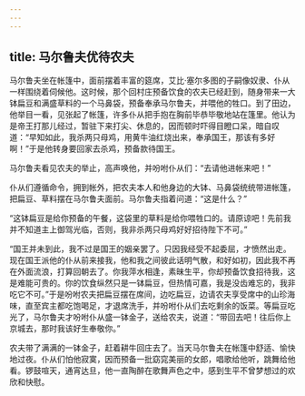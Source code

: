 ```yaml
---
---
---
```

title: 马尔鲁夫优待农夫
---




马尔鲁夫坐在帐篷中，面前摆着丰富的筵席，艾比·塞尔多图的子嗣像奴隶、仆从一样围绕着伺候他。这时候，那个回村庄预备饮食的农夫已经赶到，随身带来一大钵扁豆和满盛草料的一个马鼻袋，预备奉承马尔鲁夫，并喂他的牲口。到了田边，他举目一看，见张起了帐篷，许多仆从把手抱在胸前毕恭毕敬地站在篷里。他认为是帝王打那儿经过，暂驻下来打尖、休息的，因而顿时吓得目瞪口呆，暗自叹道：“早知如此，我杀两只母鸡，用黄牛油红烧出来，奉承国王，那该有多好啊！”于是他转身要回家去杀鸡，预备款待国王。

马尔鲁夫看见农夫的举止，高声唤他，并吩咐仆从们：“去请他进帐来吧！”

仆从们遵循命令，拥到帐外，把农夫本人和他身边的大钵、马鼻袋统统带进帐篷，把扁豆、草料摆在马尔鲁夫面前。马尔鲁夫指着问道：“这是什么？”

“这钵扁豆是给你预备的午餐，这袋里的草料是给你喂牲口的。请原谅吧！先前我并不知道主上御驾光临，否则，我非杀两只母鸡好好招待陛下不可。”

“国王并未到此，我不过是国王的姻亲罢了。只因我经受不起委屈，才愤然出走。现在国王派他的仆从前来接我，他和我之间彼此话明气散，和好如初，因此我不再在外面流浪，打算回朝去了。你我萍水相逢，素昧生平，你却预备饮食招待我，这是难能可贵的。你的饮食纵然只是一钵扁豆，但热情可嘉，我是没齿难忘的，我非吃它不可。”于是吩咐农夫把扁豆摆在席间，边吃扁豆，边请农夫享受席中的山珍海味，直至宾主都吃饱喝足，才退席洗手，并吩咐仆从们去吃剩余的饭菜。等扁豆吃光了，马尔鲁夫才吩咐仆从盛一钵金子，送给农夫，说道：“带回去吧！往后你上京城去，那时我该好生奉敬你。”

农夫带了满满的一钵金子，赶着耕牛回庄去了。当天马尔鲁夫在帐篷中舒适、愉快地过夜。仆从们怕他寂寞，因而预备一批窈窕美丽的女郎，唱歌给他听，跳舞给他看。锣鼓喧天，通宵达旦，他一直陶醉在歌舞声色之中，感到生平不曾梦想过的欢欣和快慰。